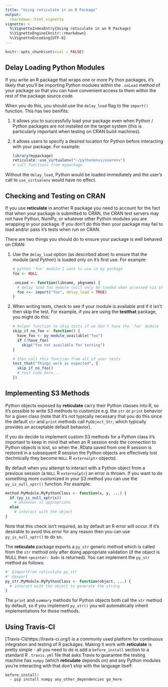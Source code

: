 ```yaml
---
title: "Using reticulate in an R Package"
output: 
  rmarkdown::html_vignette
vignette: >
  %\VignetteIndexEntry{Using reticulate in an R Package}
  %\VignetteEngine{knitr::rmarkdown}
  %\VignetteEncoding{UTF-8}
---
```



```r
knitr::opts_chunk$set(eval = FALSE)
```

## Delay Loading Python Modules

If you write an R package that wraps one or more Py thon packages, it's likely that you'll be importing Python modules within the `.onLoad` method of your package so that you can have convenient access to them within the rest of the package source code.

When you do this, you should use the `delay_load` flag to the `import()` function. This has two benifits:

1. It allows you to successfully load your package even when Python / Python packages are not installed on the target system (this is particularly important when testing on CRAN build machines).

2. It allows users to specify a desired location for Python before interacting with your package. For example:

    ```r
    library(mypackage)
    reticulate::use_virtualenv("~/pythonenvs/userenv")
    # call functions from mypackage
    ```

Without the `delay_load`, Python would be loaded immediately and the user's call to `use_virtualenv` would have no effect.


## Checking and Testing on CRAN

If you use **reticulate** in another R package you need to account for the fact that when your package is submitted to CRAN, the CRAN test servers may not have Python, NumPy, or whatever other Python modules you are wrapping in your package. If you don't do this then your package may fail to load and/or pass it's tests when run on CRAN.

There are two things you should do to ensure your package is well behaved on CRAN:

1. Use the `delay_load` option (as described aboe) to ensure that the module (and Python) is loaded only on it's first use. For example:

    ```r
    # python 'foo' module I want to use in my package
    foo <- NULL
    
    .onLoad <- function(libname, pkgname) {
      # delay load foo module (will only be loaded when accessed via $)
      foo <<- import("foo", delay_load = TRUE)
    }
    ```

2. When writing tests, check to see if your module is available and if it isn't then skip the test. For example, if you are using the **testthat** package, you might do this:

    ```r
    # helper function to skip tests if we don't have the 'foo' module
    skip_if_no_foo <- function() {
      have_foo <- py_module_available("foo")
      if (!have_foo)
        skip("foo not available for testing")
    }
    
    # then call this function from all of your tests
    test_that("Things work as expected", {
      skip_if_no_foo()
      # test code here...
    })
    ```

## Implementing S3 Methods

Python objects exposed by **reticulate** carry their Python classes into R, so it's possible to write S3 methods to customize e.g. the `str` or `print` behavior for a given class (note that it's not typically necessary that you do this since the default `str` and `print` methods call `PyObject_Str`, which typically provides an acceptable default behavior).

If you do decide to implement custom S3 methods for a Python class it's important to keep in mind that when an R session ends the connection to Python objects is lost, so when the .RData saved from one R session is restored in a subsequent R session the Python objects are effectively lost (technically they become `NULL` R `externalptr` objects).

By default when you attempt to interact with a Python object from a previous session (a `NULL` R `externalptr`) an error is thrown. If you want to do something more customized in your S3 method you can use the `py_is_null_xptr()` function. For example:

```r
method.MyModule.MyPythonClass <- function(x, y, ...) {
  if (py_is_null_xptr(x))
    # whatever is appropriate
  else 
    # interact with the object
}
```

Note that this check isn't required, as by default an R error will occur. If it's desirable to avoid this error for any reason then you can use `py_is_null_xptr()` to do so.

The **reticulate** package exports a `py_str` generic method which is called from the `str` method only after doing appropriate validation (if the object is NULL then `<pointer: 0x0>` is returned). You can implement the `py_str` method as follows:

```r
#' @importFrom reticulate py_str
#' @export 
py_str.MyModule.MyPythonClass <- function(object, ...) {
  # interact with the object to generate the string
}
```

The `print` and `summary` methods for Python objects both call the `str` method by default, so if you implement `py_str()` you will automatically inherit implementations for those methods.

## Using Travis-CI

[Travis-CI(https://travis-ci.org/) is a commonly used platform for continuous integration and testing of R packages. Making it work with **reticulate** is pretty simple - all you need to do is add a `before_install` section to a standard R `.travis.yml` file that asks Travis to guarantee the testing machine has `numpy` (which **reticulate** depends on) and any Python modules you're interacting with that don't ship with the language itself:

```
before_install:
  - pip install numpy any_other_dependencies go_here
```






